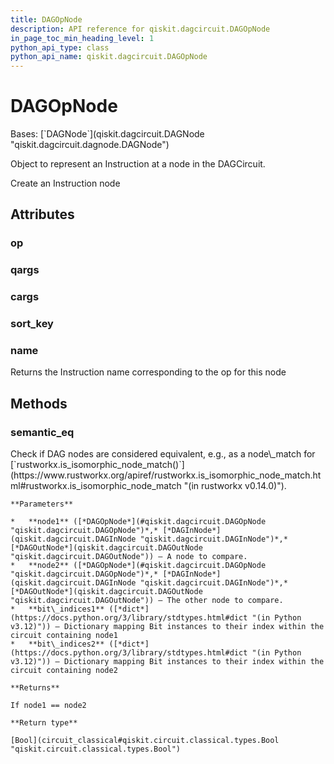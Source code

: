 ```yaml
---
title: DAGOpNode
description: API reference for qiskit.dagcircuit.DAGOpNode
in_page_toc_min_heading_level: 1
python_api_type: class
python_api_name: qiskit.dagcircuit.DAGOpNode
---
```


# DAGOpNode

<Class id="qiskit.dagcircuit.DAGOpNode" isDedicatedPage={true} github="https://github.com/qiskit/qiskit/tree/stable/0.45/qiskit/dagcircuit/dagnode.py" signature="qiskit.dagcircuit.DAGOpNode(op, qargs=(), cargs=(), dag=None)">
  Bases: [`DAGNode`](qiskit.dagcircuit.DAGNode "qiskit.dagcircuit.dagnode.DAGNode")

  Object to represent an Instruction at a node in the DAGCircuit.

  Create an Instruction node

  ## Attributes

  ### op

  <Attribute id="qiskit.dagcircuit.DAGOpNode.op" />

  ### qargs

  <Attribute id="qiskit.dagcircuit.DAGOpNode.qargs" />

  ### cargs

  <Attribute id="qiskit.dagcircuit.DAGOpNode.cargs" />

  ### sort\_key

  <Attribute id="qiskit.dagcircuit.DAGOpNode.sort_key" />

  ### name

  <Attribute id="qiskit.dagcircuit.DAGOpNode.name">
    Returns the Instruction name corresponding to the op for this node
  </Attribute>

  ## Methods

  ### semantic\_eq

  <Function id="qiskit.dagcircuit.DAGOpNode.semantic_eq" signature="static semantic_eq(node1, node2, bit_indices1, bit_indices2)">
    Check if DAG nodes are considered equivalent, e.g., as a node\_match for [`rustworkx.is_isomorphic_node_match()`](https://www.rustworkx.org/apiref/rustworkx.is_isomorphic_node_match.html#rustworkx.is_isomorphic_node_match "(in rustworkx v0.14.0)").

    **Parameters**

    *   **node1** ([*DAGOpNode*](#qiskit.dagcircuit.DAGOpNode "qiskit.dagcircuit.DAGOpNode")*,* [*DAGInNode*](qiskit.dagcircuit.DAGInNode "qiskit.dagcircuit.DAGInNode")*,* [*DAGOutNode*](qiskit.dagcircuit.DAGOutNode "qiskit.dagcircuit.DAGOutNode")) – A node to compare.
    *   **node2** ([*DAGOpNode*](#qiskit.dagcircuit.DAGOpNode "qiskit.dagcircuit.DAGOpNode")*,* [*DAGInNode*](qiskit.dagcircuit.DAGInNode "qiskit.dagcircuit.DAGInNode")*,* [*DAGOutNode*](qiskit.dagcircuit.DAGOutNode "qiskit.dagcircuit.DAGOutNode")) – The other node to compare.
    *   **bit\_indices1** ([*dict*](https://docs.python.org/3/library/stdtypes.html#dict "(in Python v3.12)")) – Dictionary mapping Bit instances to their index within the circuit containing node1
    *   **bit\_indices2** ([*dict*](https://docs.python.org/3/library/stdtypes.html#dict "(in Python v3.12)")) – Dictionary mapping Bit instances to their index within the circuit containing node2

    **Returns**

    If node1 == node2

    **Return type**

    [Bool](circuit_classical#qiskit.circuit.classical.types.Bool "qiskit.circuit.classical.types.Bool")
  </Function>
</Class>

